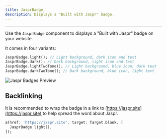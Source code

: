 ```yaml
---
title: JasprBadge
description: Displays a "Built with Jaspr" badge.
---
```


---

Use the `JasprBadge` component to displays a "Built with Jaspr" badge on your website.

It comes in four variants:

```dart
JasprBadge.light(); // Light background, dark icon and text
JasprBadge.dark(); // Dark background, light icon and text
JasprBadge.lightTwoTone(); // Light background, blue icon, dark text
JasprBadge.darkTwoTone(); // Dark background, blue icon, light text
```

![Jaspr Badges Preview](/api/assets/jaspr_badges.png)

## Backlinking

It is recommended to wrap the badge in a link to [https://jaspr.site](https://jaspr.site) to help spread the word about Jaspr.

```dart
a(href: 'https://jaspr.site', target: Target.blank, [
  JasprBadge.light(),
]);
```